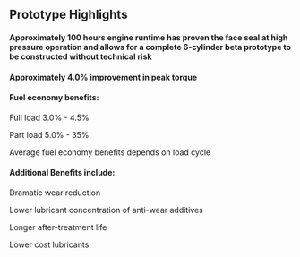 ## Prototype Highlights

#### Approximately 100 hours engine runtime has proven the face seal at high pressure operation and allows for a complete 6-cylinder beta prototype to be constructed **without technical risk**

#### Approximately 4.0% improvement in peak torque

#### Fuel economy benefits:

Full load 3.0% - 4.5%

Part load 5.0% - 35%

Average fuel economy benefits depends on load cycle


#### Additional Benefits include:

Dramatic wear reduction

Lower lubricant concentration of anti-wear additives

Longer after-treatment life

Lower cost lubricants
